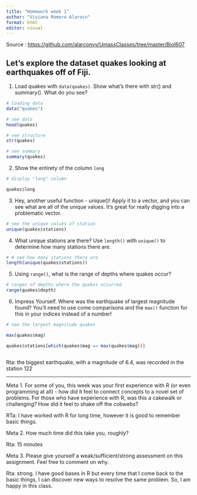 ```yaml
---
title: "Homework week 1"
author: "Viviana Romero Alarocn"
format: html
editor: visual
---
```


Source : [https://github.com/alarconvv/UmassClasses/tree/master/Biol607](Github%20Repository)

## Let's explore the dataset quakes looking at earthquakes off of Fiji.

1.  Load quakes with `data(quakes)`. Show what's there with str() and summary(). What do you see?

```r
# loading data
data("quakes")

# see data
head(quakes)

# see structure
str(quakes)

# see summary
summary(quakes)
```

2.  Show the entirety of the column `long`

```r
# display "long" column

quakes$long
```

3.  Hey, another useful function - unique()! Apply it to a vector, and you can see what are all of the unique values. It's great for really digging into a problematic vector.

```r
# see the unique values of station
unique(quakes$stations)
```

4.  What unique stations are there? Use `length()` with `unique()` to determine how many stations there are.

```r
# # see how many stations there are
length(unique(quakes$stations))
```

5.  Using `range()`, what is the range of depths where quakes occur?

```r
# ranges of depths where the quakes occurred
range(quakes$depth)
```

6.  Impress Yourself. Where was the earthquake of largest magnitude found? You'll need to use come comparisons and the `max()` function for this in your indices instead of a number!

```r
# see the largest magnitude quakes

max(quakes$mag)

quakes$stations[which(quakes$mag == max(quakes$mag))]



```

Rta: the biggest earthquake, with a magnitude of 6.4, was recorded in the station 122

------------------------------------------------------------------------

Meta 1. For some of you, this week was your first experience with R (or even programming at all) - how did it feel to connect concepts to a novel set of problems. For those who have experience with R, was this a cakewalk or challenging? How did it feel to shake off the cobwebs?

RTa: I have worked with R for long time, however it is good to remember basic things.

Meta 2. How much time did this take you, roughly?

Rta: 15 minutes

Meta 3. Please give yourself a weak/sufficient/strong assessment on this assignment. Feel free to comment on why.

Rta: strong. I have good bases in R but every time that I come back to the basic things, I can discover new ways to resolve the same problem. So, I am happy in this class.
